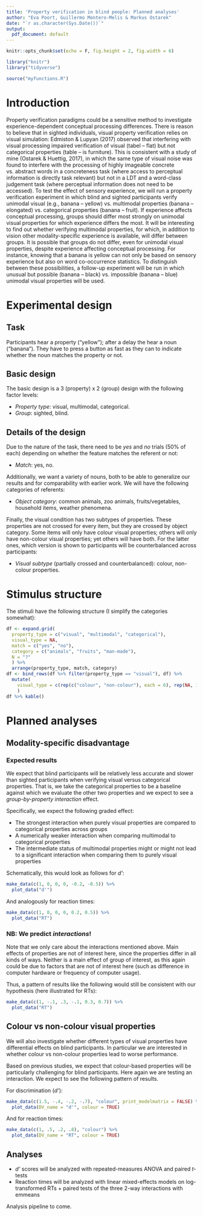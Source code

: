 ```yaml
---
title: 'Property verification in blind people: Planned analyses'
author: "Eva Poort, Guillermo Montero-Melis & Markus Ostarek"
date: "`r as.character(Sys.Date())`"
output:
  pdf_document: default
---
```


```r
knitr::opts_chunk$set(echo = F, fig.height = 2, fig.width = 6)
```

```r
library("knitr")
library("tidyverse")
```

```r
source("myfunctions.R")
```


Introduction
===========

Property verification paradigms could be a sensitive method to investigate
experience-dependent conceptual processing differences. There is reason to
believe that in sighted individuals, visual property verification relies on
visual simulation: Edmiston & Lupyan (2017) observed that interfering with
visual processing impaired verification of visual (tabel – flat) but not
categorical properties (table – is furniture). This is consistent with a study
of mine (Ostarek & Huettig, 2017), in which the same type of visual noise was
found to interfere with the processing of highly imageable concrete vs. abstract
words in a concreteness task (where access to perceptual information is directly
task relevant) but not in a LDT and a word-class judgement task (where
perceptual information does not need to be accessed). To test the effect of
sensory experience, we will run a property verification experiment in which
blind and sighted participants verify unimodal visual (e.g., banana – yellow)
vs. multimodal properties (banana – elongated) vs. categorical properties
(banana – fruit). If experience affects conceptual processing, groups should
differ most strongly on unimodal visual properties for which experience differs
the most. It will be interesting to find out whether verifying multimodal
properties, for which, in addition to vision other modality-specific experience
is available, will differ between groups. It is possible that groups do not
differ, even for unimodal visual properties, despite experience affecting
conceptual processing. For instance, knowing that a banana is yellow can not
only be based on sensory experience but also on word co-occurrence statistics.
To distinguish between these possibilities, a follow-up experiment will be run
in which unusual but possible (banana – black) vs. impossible (banana – blue)
unimodal visual properties will be used. 


Experimental design
==================

Task
----

Participants hear a property ("yellow"); after a delay the hear a noun
("banana").
They have to press a button as fast as they can to indicate whether the noun
matches the property or not.


Basic design
------------

The basic design is a 3 (property) x 2 (group) design with the following factor levels:

- *Property type*: visual, multimodal, categorical.
- *Group*: sighted, blind.


Details of the design
---------------------

Due to the nature of the task, there need to be *yes* and *no* trials (50% of
each) depending on whether the feature matches the referent or not:

- *Match*: yes, no.

Additionally, we want a variety of nouns, both to be able to generalize our
results and for comparability with earlier work.
We will have the following categories of referents:

- *Object category*: common animals, zoo animals, fruits/vegetables, household
items, weather phenomena.

Finally, the visual condition has two subtypes of properties. These
properties are not crossed for every item, but they are crossed by object
category. Some items will only have colour visual properties; others will only
have non-colour visual properties; yet others will have both.
For the latter ones, which version is shown to participants will be 
counterbalanced across participants:

- *Visual subtype* (partially crossed and counterbalanced): colour, non-colour properties.


Stimulus structure
==============

The stimuli have the following structure (I simplify the categories somewhat):

```r
df <- expand.grid(
  property_type = c("visual", "multimodal", "categorical"),
  visual_type = NA,
  match = c("yes", "no"),
  category = c("animals", "fruits", "man-made"),
  N = "?"
  ) %>%
  arrange(property_type, match, category)
df <- bind_rows(df %>% filter(property_type == "visual"), df) %>%
  mutate(
    visual_type = c(rep(c("colour", "non-colour"), each = 6), rep(NA, 12))
    )
df %>% kable()
```


Planned analyses
================

Modality-specific disadvantage
-----------------------------

### Expected results

We expect that blind participants will be relatively less accurate and slower
than sighted participants when verifying visual versus categorical properties.
That is, we take the categorical properties to be a baseline against which
we evaluate the other two properties and we expect to see a 
*group-by-property interaction* effect.

Specifically, we expect the following graded effect:

- The strongest interaction when purely visual properties are compared to
categorical properties across groups
- A numerically weaker interaction when comparing multimodal to categorical
properties
- The intermediate status of multimodal properties might or might not lead to
a significant interaction when comparing them to purely visual properties 

Schematically, this would look as follows for *d'*:

```r
make_data(c(1, 0, 0, 0, -0.2, -0.5)) %>%
  plot_data("d'")
```

And analogously for reaction times:

```r
make_data(c(1, 0, 0, 0, 0.2, 0.5)) %>%
  plot_data("RT")
```


### NB: We predict *interactions*!

Note that we only care about the interactions mentioned above. Main effects of
properties are not of interest here, since the properties differ in all kinds
of ways.
Neither is a main effect of group of interest, as this again could be due to
factors that are not of interest here (such as difference in computer hardware
or frequency of computer usage).

Thus, a pattern of results like the following would still be consistent with
our hypothesis (here illustrated for RTs):

```r
make_data(c(1, -.1, .3, -.1, 0.3, 0.7)) %>%
  plot_data("RT")
```


Colour vs non-colour visual properties
-------------------------------------

We will also investigate whether different types of visual properties have
differential effects on blind participants.
In particular we are interested in whether colour vs non-colour properties
lead to worse performance.

Based on previous studies, we expect that colour-based properties will be
particularly challenging for blind participants. Here again we are testing
an interaction. We expect to see the following pattern of results.

For discrimination (*d'*):

```r
make_data(c(1.5, -.4, -.2, -.7), "colour", print_modelmatrix = FALSE) %>%
  plot_data(DV_name = "d'", colour = TRUE)
```


And for reaction times:

```r
make_data(c(1, .5, .2, .8), "colour") %>%
  plot_data(DV_name = "RT", colour = TRUE)
```


Analyses
--------

- *d'* scores will be analyzed with repeated-measures ANOVA and paired *t*-tests
- Reaction times will be analyzed with linear mixed-effects models on
log-transformed RTs + paired tests of the three 2-way interactions with emmeans

Analysis pipeline to come.
